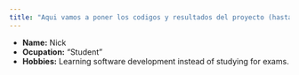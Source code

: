 ```yaml
---
title: "Aqui vamos a poner los codigos y resultados del proyecto (hasta que nos de)"
---
```





- __Name:__ Nick
- __Ocupation:__ "Student"
- __Hobbies:__ Learning software development instead of studying for exams. 
